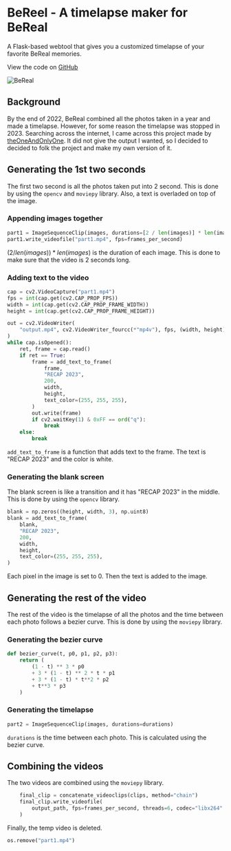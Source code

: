 
# BeReel - A timelapse maker for BeReal
A Flask-based webtool that gives you a customized timelapse of your favorite BeReal memories.

View the code on [GitHub](https://github.com/kevin-samson/BITS-Calendar-Maker)

<Image src="/images/BeReal.png" alt="BeReal" width={1000} height={1000}/>

## Background
By the end of 2022, BeReal combined all the photos taken in a year and made a timelapse. However, for some reason the timelapse was stopped in 2023.
Searching across the internet, I came across this project made by [theOneAndOnlyOne](https://github.com/theOneAndOnlyOne). It did not give the output I wanted, so I decided to decided to folk the project and make my own version of it.

## Generating the 1st two seconds
The first two second is all the photos taken put into 2 second. This is done by using the `opencv` and `moviepy` library. Also, a text is overladed on top of the image.

### Appending images together
```py filename="recap.py" copy
part1 = ImageSequenceClip(images, durations=[2 / len(images)] * len(images))
part1.write_videofile("part1.mp4", fps=frames_per_second)
```
$(2 / len(images)) * len(images)$ is the duration of each image. This is done to make sure that the video is 2 seconds long. 

### Adding text to the video
```py filename="recap.py" copy
cap = cv2.VideoCapture("part1.mp4")
fps = int(cap.get(cv2.CAP_PROP_FPS))
width = int(cap.get(cv2.CAP_PROP_FRAME_WIDTH))
height = int(cap.get(cv2.CAP_PROP_FRAME_HEIGHT))

out = cv2.VideoWriter(
    "output.mp4", cv2.VideoWriter_fourcc(*"mp4v"), fps, (width, height)
)
while cap.isOpened():
    ret, frame = cap.read()
    if ret == True:
        frame = add_text_to_frame(
            frame,
            "RECAP 2023",
            200,
            width,
            height,
            text_color=(255, 255, 255),
        )
        out.write(frame)
        if cv2.waitKey(1) & 0xFF == ord("q"):
            break
    else:
        break
```
`add_text_to_frame` is a function that adds text to the frame. The text is "RECAP 2023" and the color is white.

### Generating the blank screen
The blank screen is like a transition and it has "RECAP 2023" in the middle. This is done by using the `opencv` library.

```py filename="recap.py" copy
blank = np.zeros((height, width, 3), np.uint8)
blank = add_text_to_frame(
    blank,
    "RECAP 2023",
    200,
    width,
    height,
    text_color=(255, 255, 255),
)
```
Each pixel in the image is set to 0. Then the text is added to the image.

## Generating the rest of the video
The rest of the video is the timelapse of all the photos and the time between each photo follows a bezier curve. This is done by using the `moviepy` library.

### Generating the bezier curve
```py filename="recap.py" copy
def bezier_curve(t, p0, p1, p2, p3):
    return (
        (1 - t) ** 3 * p0
        + 3 * (1 - t) ** 2 * t * p1
        + 3 * (1 - t) * t**2 * p2
        + t**3 * p3
    )
```

### Generating the timelapse
```py filename="recap.py" copy
part2 = ImageSequenceClip(images, durations=durations)
```
`durations` is the time between each photo. This is calculated using the bezier curve.

## Combining the videos
The two videos are combined using the `moviepy` library.

```py filename="recap.py" copy
    final_clip = concatenate_videoclips(clips, method="chain")
    final_clip.write_videofile(
        output_path, fps=frames_per_second, threads=6, codec="libx264"
    )
```
Finally, the temp video is deleted.

```python filename="recap.py" copy
os.remove("part1.mp4")
```

